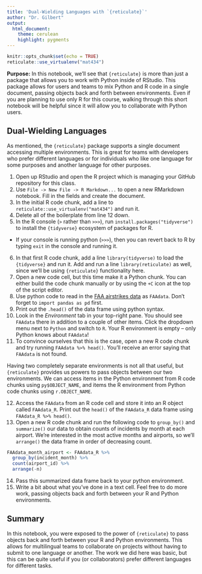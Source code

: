 ```yaml
---
title: 'Dual-Wielding Languages with `{reticulate}`'
author: "Dr. Gilbert"
output:
  html_document:
    theme: cerulean
    highlight: pygments
---
```


```r
knitr::opts_chunk$set(echo = TRUE)
reticulate::use_virtualenv("mat434")
```

**Purpose:** In this notebook, we'll see that `{reticulate}` is more than just a package that allows you to work with Python inside of RStudio. This package allows for users and teams to mix Python and R code in a single document, passing objects back and forth between environments. Even if you are planning to use only R for this course, walking through this short notebook will be helpful since it will allow you to collaborate with Python users.

## Dual-Wielding Languages

As mentioned, the `{reticulate}` package supports a single document accessing multiple environments. This is great for teams with developers who prefer different languages or for individuals who like one language for some purposes and another language for other purposes.

1. Open up RStudio and open the R project which is managing your GitHub repository for this class.
2. Use `File -> New File -> R Markdown...` to open a new RMarkdown notebook. Fill in the fields and create the document.
3. In the initial R code chunk, add a line to `reticulate::use_virtualenv("mat434")` and run it.
4. Delete all of the boilerplate from line 12 down.
5. In the R console (`>` rather than `>>>`), run `install.packages("tidyverse")` to install the `{tidyverse}` ecosystem of packages for R.

  + If your console is running python (`>>>`), then you can revert back to R by typing `exit` in the console and running it.
6. In that first R code chunk, add a line `library(tidyverse)` to load the `{tidyverse}` and run it. Add and run a line `library(reticulate)` as well, since we'll be using `{reticulate}` functionality here.
7. Open a new code cell, but this time make it a Python chunk. You can either build the code chunk manually or by using the `+C` icon at the top of the script editor.
8. Use python code to read in the [FAA airstrikes data](https://github.com/agmath/agmath.github.io/blob/master/data/classification/faa_birdstrikes.csv) as `FAAdata`. Don't forget to `import pandas as pd` first.
9. Print out the `.head()` of the data frame using python syntax.
10. Look in the *Environment* tab in your top-right pane. You should see `FAAdata` there in addition to a couple of other items. Click the dropdown menu next to `Python` and switch to `R`. Your R environment is empty -- only Python knows about `FAAdata`!
11. To convince ourselves that this is the case, open a new R code chunk and try running `FAAdata %>% head()`. You'll receive an error saying that `FAAdata` is not found.

Having two completely separate environments is not all that useful, but `{reticulate}` provides us powers to pass objects between our two environments. We can access items in the Python environment from R code chunks using `py$OBJECT_NAME`, and items the R environment from Python code chunks using `r.OBJECT_NAME`.

12. Access the `FAAdata` from an R code cell and store it into an R object called `FAAdata_R`. Print out the `head()` of the `FAAdata_R` data frame using `FAAdata_R %>% head()`.
13. Open a new R code chunk and run the following code to `group_by()` and `summarize()` our data to obtain counts of incidents by month at each airport. We're interested in the most active months and airports, so we'll `arrange()` the data frame in order of decreasing count.

```r
FAAdata_month_airport <- FAAdata_R %>%
  group_by(incident_month) %>%
  count(airport_id) %>%
  arrange(-n)
```

14. Pass this summarized data frame back to your python environment.
15. Write a bit about what you've done in a text cell. Feel free to do more work, passing objects back and forth between your R and Python environments.

## Summary

In this notebook, you were exposed to the power of `{reticulate}` to pass objects back and forth between your R and Python environments. This allows for multilingual teams to collaborate on projects without having to submit to one language or another. The work we did here was basic, but this can be quite useful if you (or collaborators) prefer different languages for different tasks.